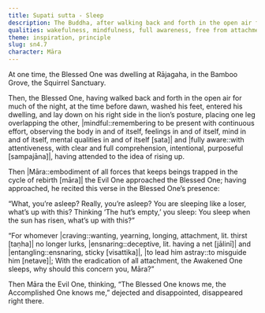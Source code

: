 ```yaml
---
title: Supati sutta - Sleep
description: The Buddha, after walking back and forth in the open air for much of the night, lies down in the lion's posture. Māra approaches him and taunts him for sleeping.
qualities: wakefulness, mindfulness, full awareness, free from attachment, craving
theme: inspiration, principle
slug: sn4.7
character: Māra
---
```


At one time, the Blessed One was dwelling at Rājagaha, in the Bamboo Grove, the Squirrel Sanctuary.

Then, the Blessed One, having walked back and forth in the open air for much of the night, at the time before dawn, washed his feet, entered his dwelling, and lay down on his right side in the lion’s posture, placing one leg overlapping the other, |mindful::remembering to be present with continuous effort, observing the body in and of itself, feelings in and of itself, mind in and of itself, mental qualities in and of itself [sata]| and |fully aware::with attentiveness, with clear and full comprehension, intentional, purposeful [sampajāna]|, having attended to the idea of rising up.

Then |Māra::embodiment of all forces that keeps beings trapped in the cycle of rebirth [māra]| the Evil One approached the Blessed One; having approached, he recited this verse in the Blessed One’s presence:

“What, you’re asleep? Really, you’re asleep?
You are sleeping like a loser, what’s up with this?
Thinking ‘The hut’s empty,’ you sleep:
You sleep when the sun has risen, what’s up with this?”

“For whomever |craving::wanting, yearning, longing, attachment, lit. thirst [taṇha]| no longer lurks,
|ensnaring::deceptive, lit. having a net [jālinī]| and |entangling::ensnaring, sticky [visattika]|, |to lead him astray::to misguide him [netave]|;
With the eradication of all attachment, the Awakened One
sleeps, why should this concern you, Māra?”

Then Māra the Evil One, thinking, “The Blessed One knows me, the Accomplished One knows me,” dejected and disappointed, disappeared right there.